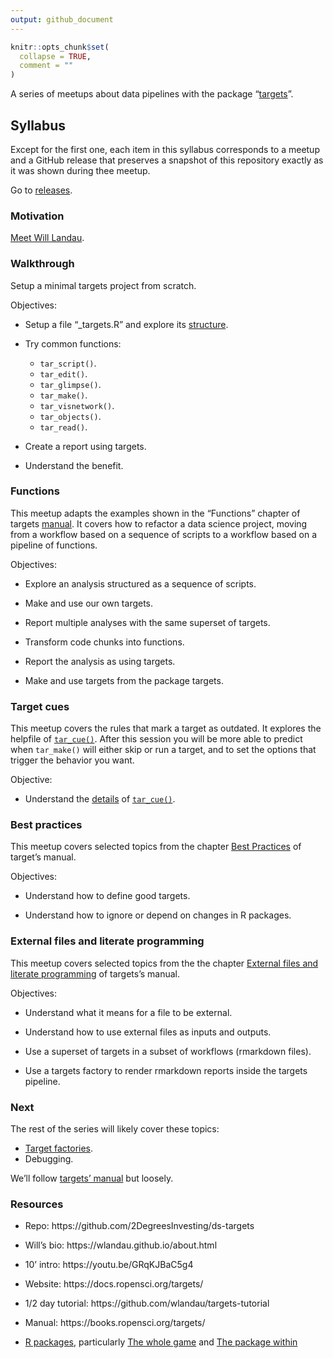 ```yaml
---
output: github_document
---
```


<!-- README.md is generated from README.Rmd. Please edit that file -->

```r
knitr::opts_chunk$set(
  collapse = TRUE,
  comment = ""
)
```

A series of meetups about data pipelines with the package
"[targets](https://docs.ropensci.org/targets/)".

## Syllabus

Except for the first one, each item in this syllabus corresponds to a meetup and
a GitHub release that preserves a snapshot of this repository exactly as it was
shown during thee meetup.

Go to [releases](https://github.com/2DegreesInvesting/ds-targets/releases).

### Motivation

[Meet Will Landau](https://github.com/2DegreesInvesting/ds-incubator/issues/70).

### Walkthrough

Setup a minimal targets project from scratch.

Objectives:

- Setup a file "\_targets.R" and explore its [structure](https://books.ropensci.org/targets/walkthrough.html#file-structure).

- Try common functions:

    - `tar_script()`.
    - `tar_edit()`.
    - `tar_glimpse()`.
    - `tar_make()`.
    - `tar_visnetwork()`.
    - `tar_objects()`.
    - `tar_read()`.

- Create a report using targets.

- Understand the benefit.

### Functions

This meetup adapts the examples shown in the "Functions" chapter of targets
[manual](https://books.ropensci.org/targets/). It covers how to refactor a data
science project, moving from a workflow based on a sequence of scripts to a
workflow based on a pipeline of functions.

Objectives:

- Explore an analysis structured as a sequence of scripts.

- Make and use our own targets.

- Report multiple analyses with the same superset of targets.

- Transform code chunks into functions.

- Report the analysis as using targets.

- Make and use targets from the package targets.

### Target cues

This meetup covers the rules that mark a target as outdated. It explores the
helpfile of
[`tar_cue()`](https://docs.ropensci.org/targets/reference/tar_cue.html). After
this session you will be more able to predict when `tar_make()` will either skip
or run a target, and to set the options that trigger the behavior you want.

Objective:

* Understand the
[details](https://docs.ropensci.org/targets/reference/tar_cue.html#details) of
[`tar_cue()`](https://docs.ropensci.org/targets/reference/tar_cue.html).

###  Best practices

This meetup covers selected topics from the chapter [Best
Practices](https://books.ropensci.org/targets/practices) of target's manual.

Objectives:

* Understand how to define good targets.

* Understand how to ignore or depend on changes in R packages.


### External files and literate programming

This meetup covers selected topics from the the chapter [External files and
literate programming](https://books.ropensci.org/targets/files.html) of
targets's manual.

Objectives:

* Understand what it means for a file to be external.

* Understand how to use external files as inputs and outputs.

* Use a superset of targets in a subset of workflows (rmarkdown files).

* Use a targets factory to render rmarkdown reports inside the targets pipeline.

### Next

The rest of the series will likely cover these topics:

- [Target
factories](https://wlandau.github.io/targetopia/contributing.html#target-factories).
- Debugging.

We'll follow [targets' manual](https://books.ropensci.org/targets/) but loosely.

### Resources

* Repo: https://github.com/2DegreesInvesting/ds-targets

* Will's bio: https://wlandau.github.io/about.html

* 10’ intro: https://youtu.be/GRqKJBaC5g4

* Website: https://docs.ropensci.org/targets/

* 1/2 day tutorial: https://github.com/wlandau/targets-tutorial

* Manual: https://books.ropensci.org/targets/

* [R packages](https://r-pkgs.org/), particularly [The whole
game](https://r-pkgs.org/whole-game.html) and [The package
within](https://r-pkgs.org/package-within.html)
